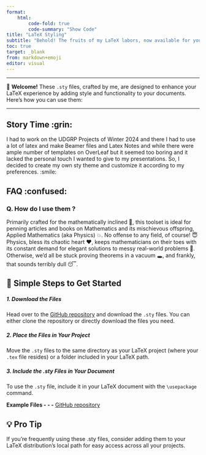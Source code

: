 ```yaml
---
format: 
    html:
        code-fold: true
        code-summary: "Show Code"
title: "LaTeX Styling"
subtitle: "Behold! The fruits of my LaTeX labors, now available for your (hopefully appreciative) use."
toc: true
target: _blank
from: markdown+emoji
editor: visual
---
```


---

🎉 **Welcome!** These `.sty` files, crafted by me, are designed to enhance your LaTeX experience by adding style and functionality to your documents. Here’s how you can use them:  

---


## Story Time :grin:

I had to work on the UDGRP Projects of Winter 2024 and there I had to use a lot of latex and make Beamer files and Latex Notes and while there were ample number of templates on OverLeaf but it seemed too boring and it lacked the personal touch I wanted to give to my presentations. So, I decided to create my own sty theme and customize it according to my preferences. :smile:

## FAQ :confused:

### Q. How do I use them ?

Primarily crafted for the mathematically inclined 🧠, this toolset is ideal for penning articles and books on Mathematics and its mischievous offspring, Applied Mathematics (aka Physics) 💥. No offense to any field, of course! 😇 Physics, bless its chaotic heart ❤️, keeps mathematicians on their toes with its constant demand for elegant solutions to messy real-world problems 🤯. Otherwise, we'd all be stuck proving theorems in a vacuum 🕳️, and frankly, that sounds terribly dull 😴.

:::{.callout-note collapse="true"} 
# 🚀 Simple Steps to Get Started

##### 1. *Download the Files*
Head over to the [GitHub repository](https://github.com/SubhojitMaji/My-Creations/tree/main/subhosty) and download the `.sty` files. You can either clone the repository or directly download the files you need.  


##### 2. *Place the Files in Your Project*
Move the `.sty` files to the same directory as your LaTeX project (where your `.tex` file resides) or a folder included in your LaTeX path.  


##### 3. *Include the .sty Files in Your Document*  
To use the `.sty` file, include it in your LaTeX document with the `\usepackage` command. 

**Example Files - - -** [GitHub repository](https://github.com/SubhojitMaji/My-Creations/tree/main/subhosty)
:::

:::{.callout-tip collapse="true"}
# 💡 Pro Tip

If you’re frequently using these .sty files, consider adding them to your LaTeX distribution’s local path for easy access across all your projects.
:::


